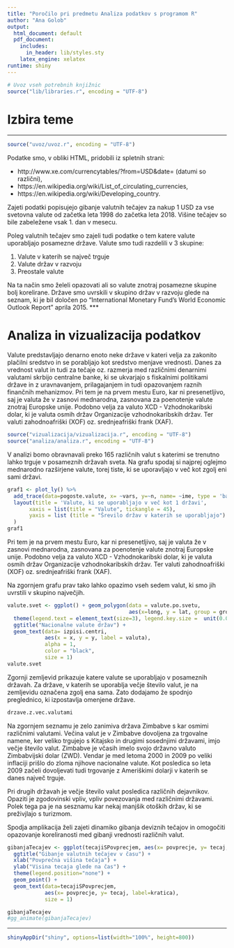 ---
title: "Poročilo pri predmetu Analiza podatkov s programom R"
author: "Ana Golob"
output:
  html_document: default
  pdf_document:
    includes:
      in_header: lib/styles.sty
    latex_engine: xelatex
runtime: shiny
---

```{r setup, echo=FALSE, results='hide', message=FALSE, warning=FALSE}
# Uvoz vseh potrebnih knjižnic
source("lib/libraries.r", encoding = "UTF-8")
```

# Izbira teme

***

```{r uvoz, echo=FALSE, message=FALSE, warning=FALSE}
source("uvoz/uvoz.r", encoding = "UTF-8")
```

Podatke smo, v obliki HTML, pridobili iz spletnih strani:

* http://www.xe.com/currencytables/?from=USD&date= (datumi so različni),
* https://en.wikipedia.org/wiki/List_of_circulating_currencies,
* https://en.wikipedia.org/wiki/Developing_country.

Zajeti podatki popisujejo gibanje valutnih tečajev za nakup 1 USD za vse svetovna valute od začetka leta 1998 do začetka leta 2018. Višine tečajev so bile zabeležene vsak 1. dan v mesecu.

Poleg valutnih tečajev smo zajeli tudi podatke o tem katere valute uporabljajo posamezne države. Valute smo tudi razdelili v 3 skupine: 

1. Valute v katerih se največ trguje
2. Valute držav v razvoju
3. Preostale valute

Na ta način smo želeli opazovati ali so valute znotraj posamezne skupine bolj korelirane. Države smo uvrskili v skupino držav v razvoju glede na seznam, ki je bil določen po "International Monetary Fund's World Economic Outlook Report" aprila 2015.
***

# Analiza in vizualizacija podatkov
Valute predstavljajo denarno enoto neke države v kateri velja za zakonito plačilni sredstvo in se porabljajo kot sredstvo menjave vrednosti.
Danes za vrednost valut in tudi za tečaje oz. razmerja med različnimi denarnimi valutami skrbijo centralne banke, ki se ukvarjajo s fiskalnimi politikami države in z uravnavanjem, prilagajanjem in tudi opazovanjem raznih finančnih mehanizmov. Pri tem je na prvem mestu Euro, kar ni presenetljivo, saj je valuta že v zasnovi mednarodna, zasnovana za poenotenje valute znotraj Europske unije. Podobno velja za valuto XCD - Vzhodnokaribski dolar, ki je valuta osmih držav Organizacije vzhodnokaribskih držav. Ter valuti zahodnoafriški (XOF) oz. srednjeafriški frank (XAF).
```{r vizualizacija, echo=FALSE, message=FALSE, warning=FALSE}
source("vizualizacija/vizualizacija.r", encoding = "UTF-8")
source("analiza/analiza.r", encoding = "UTF-8")
```
V analizi bomo obravnavali preko 165 različnih valut s katerimi se trenutno lahko trguje v posameznih državah sveta. Na grafu spodaj si najprej oglejmo mednarodno razširjene valute, torej tiste, ki se uporavljajo v več kot zgolj eni sami državi. 


```{r graf1, echo=FALSE, message=FALSE, warning=FALSE}
graf1 <- plot_ly() %>%
  add_trace(data=pogoste.valute, x= ~vars, y=~n, name= ~ime, type = 'bar') %>%
  layout(title = 'Valute, ki se uporabljajo v več kot 1 državi', 
       xaxis = list(title = "Valute", tickangle = 45),
       yaxis = list (title = "Šrevilo držav v katerih se uporabljajo")
  )
graf1 
```

Pri tem je na prvem mestu Euro, kar ni presenetljivo, saj je valuta že v zasnovi mednarodna, zasnovana za poenotenje valute znotraj Europske unije. Podobno velja za valuto XCD - Vzhodnokaribski dolar, ki je valuta osmih držav Organizacije vzhodnokaribskih držav. Ter valuti zahodnoafriški (XOF) oz. srednjeafriški frank (XAF).

Na zgornjem grafu prav tako lahko opazimo vseh sedem valut, ki smo jih uvrstili v skupino največjih. 

```{r zemljevid1, echo=FALSE,out.width = '100%',height=40000, message=FALSE, warning=FALSE, fig.align='center', fig.cap=''}
valute.svet <- ggplot() + geom_polygon(data = valute.po.svetu,
                                       aes(x=long, y = lat, group = group,fill=valuta)) + coord_fixed(1.3) +
  theme(legend.text = element_text(size=3), legend.key.size =  unit(0.09, "in")) +
  ggtitle("Nacionalne valute držav") +
  geom_text(data= izpisi.centri,
            aes(x = x, y = y, label = valuta),
            alpha = 1,
            color = "black",
            size = 1)
valute.svet
```
Zgornji zemljevid prikazuje katere valute se uporabljajo v posameznih državah.  Za države, v katerih se uporablja večje število valut, je na zemljevidu označena zgolj ena sama. Zato dodajamo že spodnjo preglednico, ki izpostavlja omenjene države.

```{r tabela, echo=FALSE, out.width = '100%', message=FALSE, warning=FALSE, fig.align='center', fig.cap=''}
drzave.z.vec.valutami
```
Na zgornjem seznamu je zelo zanimiva država Zimbabve s kar osmimi različnimi valutami. Večina valut je v Zimbabve dovoljena za trgovalne namene, ker veliko trgujejo s Kitajsko in drugimi sosednjimi državami, imjo večje število valut.
Zimbabve je včasih imelo svojo državno valuto Zimbabvijski dolar (ZWD). Vendar je med letoma 2000 in 2009 po veliki inflaciji prišlo do zloma njihove nacionalne valute. Kot posledica so leta 2009 začeli dovoljevati tudi trgovanje z Ameriškimi dolarji v katerih se danes največ trguje.

Pri drugih državah je večje število valut posledica različnih dejavnikov. Opaziti je zgodovinski vpliv, vpliv povezovanja med različnimi državami. Polek tega pa je na sesznamu kar nekaj manjšik otoških držav, ki se preživjlajo s turizmom.

Spodja amplikacija želi zajeti dinamiko gibanja deviznih tečajov in omogočiti opazovanje koreliranosti med gibanji vrednosti različnih valut.
```{r graf2, echo=FALSE, message=FALSE, warning=FALSE}
gibanjaTecajev <- ggplot(tecajiSPovprecjem, aes(x= povprecje, y= tecaj, frame = datum, color=kratica)) +
  ggtitle("Gibanje valutnih tečajev v času") +
  xlab("Povprečna višina tečaja") +
  ylab("Visina tecaja glede na čas") +
  theme(legend.position="none") +
  geom_point() +
  geom_text(data=tecajiSPovprecjem,
            aes(x= povprecje, y= tecaj, label=kratica),
            size = 1)

gibanjaTecajev
#gg_animate(gibanjaTecajev)
```
***

```{r shiny, echo = FALSE, warning=FALSE}
shinyAppDir("shiny", options=list(width="100%", height=800))
```
